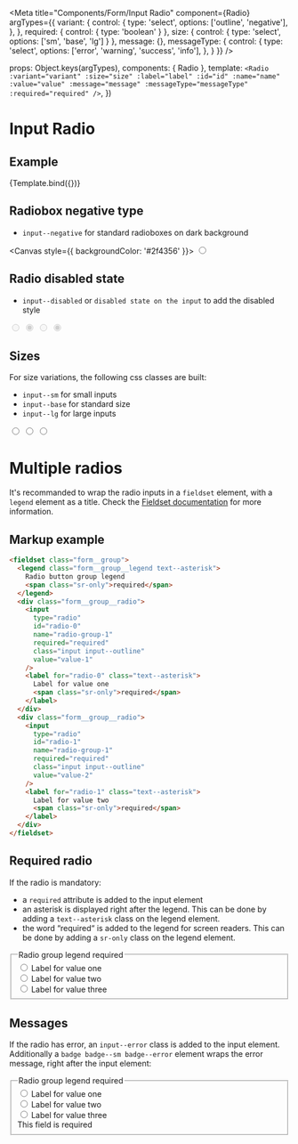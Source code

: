
<Meta
  title="Components/Form/Input Radio"
  component={Radio}
  argTypes={{
    variant: {
      control: {
        type: 'select',
        options: ['outline', 'negative'],
      },
    },
    required:   { control: { type: 'boolean' } },
    size: { control: { type: 'select', options: ['sm', 'base', 'lg'] } },
    message: {},
    messageType: {
      control: {
        type: 'select',
        options: ['error', 'warning', 'success', 'info'],
      },
    }
  }}
/>

  props: Object.keys(argTypes),
  components: { Radio },
  template: `
    <Radio
      :variant="variant"
      :size="size"
      :label="label"
      :id="id"
      :name="name"
      :value="value"
      :message="message"
      :messageType="messageType"
      :required="required"
    />
  `,
})

# Input Radio

## Example

<Canvas>
  <Story
    name="Example"
    args={{
      variant
      : 'outline',
      size: 'base',
      label: 'Label',
      name: 'radio-name',
      id:'radio-id'
    }}
  >
    {Template.bind({})}
  </Story>
</Canvas>

<ArgsTable story="Example" />

## Radiobox negative type

- `input--negative` for standard radioboxes on dark background

<Canvas style={{ backgroundColor: '#2f4356' }}>
  <input type="radio" class="input--negative input--base" />
</Canvas>

## Radio disabled state

- `input--disabled` or `disabled state on the input` to add the disabled style

<Canvas>
  <input type="radio" class="input--outline input--base" disabled />
  <input type="radio" class="input--outline input--base" disabled checked />
  <input type="radio" class="input--negative input--base" disabled />
  <input type="radio" class="input--negative input--base" disabled checked />
</Canvas>

## Sizes

For size variations, the following css classes are built:

- `input--sm` for small inputs
- `input--base` for standard size
- `input--lg` for large inputs

<Canvas>
  <input type="radio" class="input--outline input--sm" value="input--sm" />
  <input type="radio" class="input--outline input--base" value="input--base" />
  <input type="radio" class="input--outline input--lg" value="input--lg" />
</Canvas>

# Multiple radios
It's recommanded to wrap the radio inputs in a `fieldset` element, with a `legend` element as a title.
Check the [Fieldset documentation](/docs/components-form-fieldset--example-radio) for more information.

## Markup example

```html
<fieldset class="form__group">
  <legend class="form__group__legend text--asterisk">
    Radio button group legend
    <span class="sr-only">required</span>
  </legend>
  <div class="form__group__radio">
    <input
      type="radio"
      id="radio-0"
      name="radio-group-1"
      required="required"
      class="input input--outline"
      value="value-1"
    />
    <label for="radio-0" class="text--asterisk">
      Label for value one
      <span class="sr-only">required</span>
    </label>
  </div>
  <div class="form__group__radio">
    <input
      type="radio"
      id="radio-1"
      name="radio-group-1"
      required="required"
      class="input input--outline"
      value="value-2"
    />
    <label for="radio-1" class="text--asterisk">
      Label for value two
      <span class="sr-only">required</span>
    </label>
  </div>
</fieldset>
```

## Required radio

If the radio is mandatory:
- a `required` attribute is added to the input element
- an asterisk is displayed right after the legend. This can be done by adding a `text--asterisk` class on the legend element.
- the word “required“ is added to the legend for screen readers. This can be done by adding a `sr-only` class on the legend element.

<Canvas>
<fieldset class="form__group">
  <legend class="form__group__legend text--asterisk">
    Radio group legend <span class="sr-only">required</span>
  </legend>
  <div class="form__group__radio">
    <input type="radio" id="radio-0" name="radio-group-1" class="input input--outline " value="value-0" />
    <label for="radio-0" class="">
      Label for value one
    </label>
  </div>
  <div class="form__group__radio">
    <input type="radio" id="radio-1" name="radio-group-1" class="input input--outline " value="value-1" />
    <label for="radio-1" class="">
      Label for value two
    </label>
  </div>
  <div class="form__group__radio">
    <input type="radio" id="radio-2" name="radio-group-1" class="input input--outline " value="value-2" />
    <label for="radio-2" class="">
      Label for value three
    </label>
  </div>
</fieldset>
</Canvas>

## Messages

If the radio has error, an `input--error` class is added to the input element. Additionally
a `badge badge--sm badge--error` element wraps the error message, right after the input element:

<Canvas>
<fieldset class="form__group">
  <legend class="form__group__legend text--asterisk">
    Radio group legend <span class="sr-only">required</span>
  </legend>
  <div class="form__group__radio">
    <input type="radio" id="radio-0" name="radio-group-1" class="input input--outline input--error" value="value-0" />
    <label for="radio-0" class="">
      Label for value one
    </label>
  </div>
  <div class="form__group__radio">
    <input type="radio" id="radio-1" name="radio-group-1" class="input input--outline input--error" value="value-1" />
    <label for="radio-1" class="">
      Label for value two
    </label>
  </div>
  <div class="form__group__radio">
    <input type="radio" id="radio-2" name="radio-group-1" class="input input--outline input--error" value="value-2" />
    <label for="radio-2" class="">
      Label for value three
    </label>
  </div>
  <div class="badge badge--sm badge--error">
    This field is required
  </div>
</fieldset>
</Canvas>
